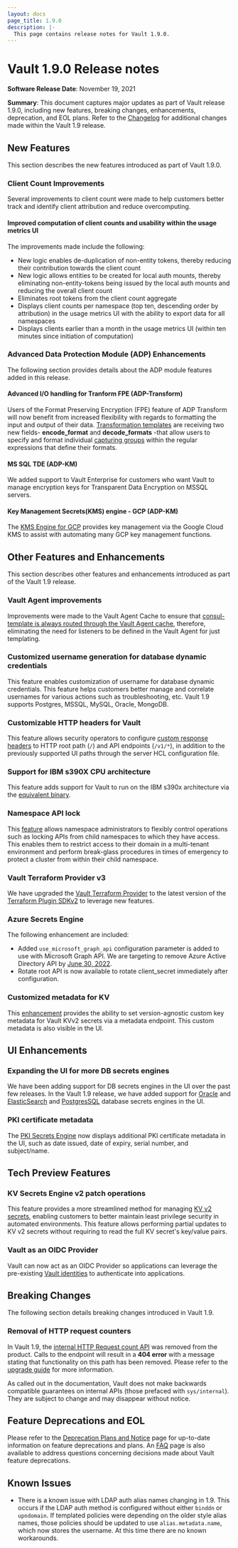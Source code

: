 ```yaml
---
layout: docs
page_title: 1.9.0
description: |-
  This page contains release notes for Vault 1.9.0.
---
```


# Vault 1.9.0 Release notes

**Software Release Date**: November 19, 2021

**Summary**: This document captures major updates as part of Vault release 1.9.0, including new features, breaking changes, enhancements, deprecation, and EOL plans. Refer to the [Changelog](https://github.com/hashicorp/vault/blob/main/CHANGELOG.md) for additional changes made within the Vault 1.9 release.

## New Features

This section describes the new features introduced as part of Vault 1.9.0.

### Client Count Improvements

Several improvements to client count were made to help customers better track and identify client attribution and reduce overcomputing.

#### Improved computation of client counts and usability within the usage metrics UI

The improvements made include the following:

* New logic enables de-duplication of non-entity tokens, thereby reducing their contribution towards the client count
* New logic allows entities to be created for local auth mounts, thereby eliminating  non-entity-tokens being  issued by the local auth mounts and reducing the overall client count
* Eliminates root tokens from the client count aggregate
* Displays client counts per namespace (top ten, descending order by attribution) in the usage metrics UI with the ability to export data for all namespaces
* Displays clients earlier than a month in the usage metrics UI (within ten minutes since initiation of computation)

### Advanced Data Protection Module (ADP) Enhancements

The following section provides details about the ADP module features added in this release.

#### Advanced I/O handling for Tranform FPE (ADP-Transform)

Users of the Format Preserving Encryption (FPE) feature of ADP Transform will now benefit from increased flexibility with regards to formatting the input and output of their data. [Transformation templates](https://learn.hashicorp.com/tutorials/vault/transform#advanced-handling) are receiving two new fields- **encode_format** and **decode_formats** -that allow users to specify and format individual [capturing groups](https://www.regular-expressions.info/refcapture.html) within the regular expressions that define their formats.

#### MS SQL TDE (ADP-KM)

We added support to Vault Enterprise for customers who want Vault to manage encryption keys for Transparent Data Encryption on MSSQL servers.

#### Key Management Secrets(KMS) engine - GCP (ADP-KM)

The [KMS Engine for GCP](https://www.vaultproject.io/docs/secrets/gcpkms) provides key management via the Google Cloud KMS to assist with automating many GCP key management functions.

## Other Features and Enhancements

This section describes other features and enhancements introduced as part of the Vault 1.9 release.

### Vault Agent improvements

Improvements were made to the Vault Agent Cache to ensure that [consul-template is always routed through the Vault Agent cache](/docs/agent/template), therefore, eliminating the need for listeners to be defined in the Vault Agent for just templating.

### Customized username generation for database dynamic credentials

This feature enables customization of username for database dynamic credentials. This feature helps customers better manage and correlate usernames for various actions such as troubleshooting, etc. Vault 1.9 supports Postgres, MSSQL, MySQL, Oracle, MongoDB.

### Customizable HTTP headers for Vault

This feature allows security operators to configure [custom response headers](/docs/configuration/listener/tcp) to HTTP root path (`/`) and API endpoints (`/v1/*`), in addition to the previously supported UI paths through the server HCL configuration file.

### Support for IBM s390X CPU architecture

This feature adds support for Vault to run on the IBM s390x architecture via the [equivalent binary](https://releases.hashicorp.com/vault/1.9.0+ent/).

### Namespace API lock

This [feature](/docs/concepts/namespace-api-lock) allows namespace administrators to flexibly control operations such as locking APIs from child namespaces to which they have access. This enables them to restrict access to their domain in a multi-tenant environment and perform break-glass procedures in times of emergency to protect a cluster from within their child namespace.

### Vault Terraform Provider v3

We have upgraded the [Vault Terraform Provider](https://registry.terraform.io/providers/hashicorp/vault/latest/docs) to the latest version of the [Terraform Plugin SDKv2](https://www.terraform.io/docs/extend/sdkv2-intro.html) to leverage new features.

### Azure Secrets Engine

The following enhancement are included:

* Added `use_microsoft_graph_api` configuration parameter is added to use with Microsoft Graph API. We are targeting to remove Azure Active Directory API by [June 30, 2022](https://docs.microsoft.com/en-us/graph/migrate-azure-ad-graph-overview).
* Rotate root API is now available to rotate client_secret immediately after configuration.

### Customized metadata for KV

This [enhancement](https://www.vaultproject.io/api-docs/secret/kv/kv-v2) provides the ability to set version-agnostic custom key metadata for Vault KVv2 secrets via a metadata endpoint. This custom metadata is also visible in the UI.

## UI Enhancements
### Expanding the UI for more DB secrets engines

We have been adding support for DB secrets engines in the UI over the past few releases. In the Vault 1.9 release, we have added support for [Oracle](/docs/secrets/databases/oracle) and [ElasticSearch](/docs/secrets/databases/elasticdb) and [PostgresSQL](/docs/secrets/databases/postgresql) database secrets engines in the UI.

### PKI certificate metadata

The [PKI Secrets Engine](/docs/secrets/pki) now displays additional PKI certificate metadata in the UI, such as date issued, date of expiry, serial number, and subject/name.

## Tech Preview Features

### KV Secrets Engine v2 patch operations

This feature provides a more streamlined method for managing [KV v2 secrets](https://www.vaultproject.io/api-docs/secret/kv/kv-v2), enabling customers to better maintain least privilege security in automated environments. This feature allows performing partial updates to KV v2 secrets without requiring to read the full KV secret's key/value pairs.

### Vault as an OIDC Provider

Vault can now act as an OIDC Provider so applications can leverage the pre-existing [Vault identities](/api-docs/secret/identity) to authenticate into applications.

## Breaking Changes

The following section details breaking changes introduced in Vault 1.9.

### Removal of HTTP request counters

In Vault 1.9, the [internal HTTP Request count API](https://www.vaultproject.io/api-docs/system/internal-counters#http-requests) was removed from the product. Calls to the endpoint will result in a **404 error** with a message stating that functionality on this path has been removed.
Please refer to the [upgrade guide](/docs/upgrading/upgrade-to-1.9.0) for more information.

As called out in the documentation, Vault does not make backwards compatible guarantees on internal APIs (those prefaced with `sys/internal`). They are subject to change and may disappear without notice.

## Feature Deprecations and EOL

Please refer to the [Deprecation Plans and Notice](/docs/deprecation) page for up-to-date information on feature deprecations and plans. An [FAQ](/docs/deprecation/faq) page is also available to address questions concerning decisions made about Vault feature deprecations.

## Known Issues

- There is a known issue with LDAP auth alias names changing in 1.9. This occurs if the LDAP auth method is configured without either `binddn` or `upndomain`. If templated policies were depending on the older style alias names, those policies should be updated to use `alias.metadata.name`, which now stores the username. At this time there are no known workarounds.